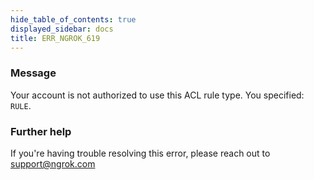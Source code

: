 ```yaml
---
hide_table_of_contents: true
displayed_sidebar: docs
title: ERR_NGROK_619
---
```




### Message

Your account is not authorized to use this ACL rule type. You specified: `RULE`.

<ErrorDetails error="err_ngrok_619" />

### Further help

If you're having trouble resolving this error, please reach out to [support@ngrok.com](mailto:support@ngrok.com?subject=Help%20with%20ERR_NGROK_619)
